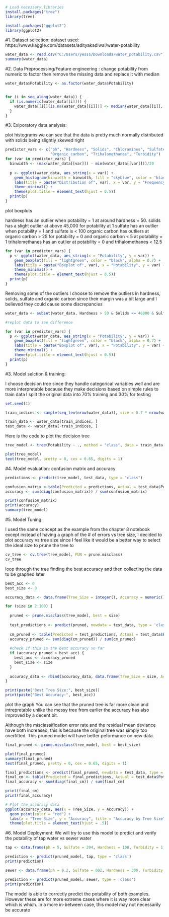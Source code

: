 ```{r}
# Load necessary libraries
install.packages("tree")
library(tree)

install.packages("ggplot2")
library(ggplot2)
```

#1. Dataset selection:
dataset used: https://www.kaggle.com/datasets/adityakadiwal/water-potability

```{r}
water_data <- read.csv("C:/Users/yesss/Downloads/water_potability.csv")
summary(water_data)
```




#2. Data Preprocessing/Feature engineering :
change potability from numeric to factor
then remove the missing data and replace it with median


```{r}

water_data$Potability <- as.factor(water_data$Potability)


for (i in seq_along(water_data)) {
  if (is.numeric(water_data[[i]])) {
    water_data[[i]][is.na(water_data[[i]])] <- median(water_data[[i]], na.rm = TRUE)
  }
}
```





#3. Exlporatory data analysis:

plot histograms
we can see that the data is pretty much normally distributed with solids being slightly skewed right

```{r}
predictor_vars <- c("ph", "Hardness", "Solids", "Chloramines", "Sulfate", "Conductivity", 
                    "Organic_carbon", "Trihalomethanes", "Turbidity")
for (var in predictor_vars) {
  binwidth <- (max(water_data[[var]]) - min(water_data[[var]]))/20
  
  p <- ggplot(water_data, aes_string(x = var)) +
    geom_histogram(binwidth = binwidth, fill = "skyblue", color = "black", alpha = 0.7) +
    labs(title = paste("Distribution of", var), x = var, y = "Frequency") +
    theme_minimal() +
    theme(plot.title = element_text(hjust = 0.5))
  print(p)
}

```

plot boxplots

hardness has an outlier when potability = 1 at around hardness = 50.
solids has a slight outlier at above 45,000 for potability at 1
sulfate has an outlier when potability = 1 and sulfate is < 100
organic carbon has outliers at organic carbon > 25 for potability = 0 and organic carbon < 5 at potability = 1
trihalomethanes has an outlier at potability = 0 and trihalomethanes < 12.5


```{r}
for (var in predictor_vars) {
  p <- ggplot(water_data, aes_string(x = "Potability", y = var)) +
    geom_boxplot(fill = "lightgreen", color = "black", alpha = 0.7) +
    labs(title = paste("Boxplot of", var), x = "Potability", y = var) +
    theme_minimal() +
    theme(plot.title = element_text(hjust = 0.5))
  print(p)
}
```
Removing some of the outliers
I choose to remove the outliers in hardness, solids, sulfate and organic carbon since their margin was a bit large
and I believed they could cause some discrepancies

```{r}
water_data <- subset(water_data, Hardness > 50 & Solids <= 46000 & Sulfate > 100 & Organic_carbon >= 5)

#replot data to see difference

for (var in predictor_vars) {
  p <- ggplot(water_data, aes_string(x = "Potability", y = var)) +
    geom_boxplot(fill = "lightgreen", color = "black", alpha = 0.7) +
    labs(title = paste("Boxplot of", var), x = "Potability", y = var) +
    theme_minimal() +
    theme(plot.title = element_text(hjust = 0.5))
  print(p)
}
```





#3. Model selction & training:

I choose decision tree since they handle categorical variables well and are more interpretable because they make decisions based on simple rules
to train data I split the original data into 70% training and 30% for testing

```{r}
set.seed(1)

train_indices <- sample(seq_len(nrow(water_data)), size = 0.7 * nrow(water_data))

train_data <- water_data[train_indices, ]
test_data <- water_data[-train_indices, ]
```

Here is the code to plot the decision tree

```{r}
tree_model <- tree(Potability ~ ., method = "class", data = train_data, mincut = 10, minsize = 20, mindev = 0.001)

plot(tree_model)
text(tree_model, pretty = 0, cex = 0.65, digits = 1)
```




#4. Model evaluation:
confusion matrix and accuracy
```{r}

predictions <- predict(tree_model, test_data, type = "class")

confusion_matrix <-table(Predicted = predictions, Actual = test_data$Potability)
accuracy <- sum(diag(confusion_matrix)) / sum(confusion_matrix)

print(confusion_matrix)
print(accuracy)
summary(tree_model)

```




#5. Model Tuning:

I used the same concept as the example from the chapter 8 notebook
except instead of having a graph of the # of errors vs tree size, I decided to
plot accuracy vs tree size since I feel like it would be a better way to select
the ideal size to prune the tree to


```{r}
cv_tree <- cv.tree(tree_model, FUN = prune.misclass)
cv_tree
```

loop through the tree finding the best accuracy and then collecting the data to be graphed later

```{r}
best_acc <- 0
best_size <- 0

accuracy_data <- data.frame(Tree_Size = integer(), Accuracy = numeric())

for (size in 2:100) {
  
  pruned <- prune.misclass(tree_model, best = size)
  
  test_predictions <- predict(pruned, newdata = test_data, type = 'class')
  
  cm_pruned <- table(Predicted = test_predictions, Actual = test_data$Potability)
  accuracy_pruned <- sum(diag(cm_pruned)) / sum(cm_pruned)
  
  #check if this is the best accuracy so far
  if (accuracy_pruned > best_acc) {
    best_acc <- accuracy_pruned
    best_size <- size
  }
  
  accuracy_data <- rbind(accuracy_data, data.frame(Tree_Size = size, Accuracy = accuracy_pruned))
}

print(paste("Best Tree Size:", best_size))
print(paste("Best Accuracy:", best_acc))

```

plot the graph
You can see that the pruned tree is far more clean and intrepretable unlike the messy tree from earlier
the accuracy has also improved by a decent bit.

Although the misclassification error rate and the residual mean deviance have both increased, this is because the original tree 
was simply too overfitted. This pruned model will have better peformance on new data.

```{r}
final_pruned <- prune.misclass(tree_model, best = best_size)

plot(final_pruned)
summary(final_pruned)
text(final_pruned, pretty = 0, cex = 0.65, digits = 1)

final_predictions <- predict(final_pruned, newdata = test_data, type = 'class')
final_cm <- table(Predicted = final_predictions, Actual = test_data$Potability)
final_accuracy <- sum(diag(final_cm)) / sum(final_cm)

print(final_cm)
print(final_accuracy)

# Plot the accuracy data
ggplot(accuracy_data, aes(x = Tree_Size, y = Accuracy)) +
  geom_point(color = "red") +
  labs(x = "Tree Size", y = "Accuracy", title = "Accuracy by Tree Size") +
  theme(plot.title = element_text(hjust = .5))
```

#6. Model Deployment:
We will try to use this model to predict and verify the potability of tap water vs sewer water

```{r}
tap <- data.frame(ph = 5, Sulfate = 294, Hardness = 100, Turbidity = 1, Conductivity = 300, Chloramines = 3, Solids = 300, Organic_carbon = 0.7, Trihalomethanes = 1.86)

prediction <- predict(pruned_model, tap, type = 'class')
print(prediction)
```
```{r}
sewer <- data.frame(ph = 9.2, Sulfate = 602, Hardness = 300, Turbidity = 8, Conductivity = 2501, Chloramines = 0, Solids = 300, Organic_carbon = 16, Trihalomethanes = 0)

prediction <- predict(pruned_model, sewer, type = 'class')
print(prediction)
```

The model is able to correctly predict the potability of both examples. However these are for more extreme cases where it is way more clear which is which.
In a more in-between case, this model may not necessarily be accurate
